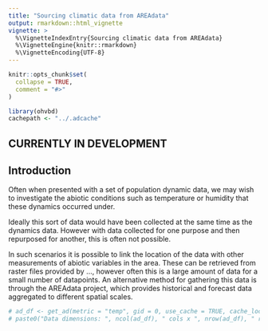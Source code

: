 ```yaml
---
title: "Sourcing climatic data from AREAdata"
output: rmarkdown::html_vignette
vignette: >
  %\VignetteIndexEntry{Sourcing climatic data from AREAdata}
  %\VignetteEngine{knitr::rmarkdown}
  %\VignetteEncoding{UTF-8}
---
```


```r
knitr::opts_chunk$set(
  collapse = TRUE,
  comment = "#>"
)
```

```r
library(ohvbd)
cachepath <- "../.adcache"
```

## CURRENTLY IN DEVELOPMENT

## Introduction

Often when presented with a set of population dynamic data, we may wish to investigate the abiotic conditions such as temperature or humidity that these dynamics occurred under.

Ideally this sort of data would have been collected at the same time as the dynamics data. However with data collected for one purpose and then repurposed for another, this is often not possible.

In such scenarios it is possible to link the location of the data with other measurements of abiotic variables in the area. These can be retrieved from raster files provided by ..., however often this is a large amount of data for a small number of datapoints. An alternative method for gathering this data is through the AREAdata project, which provides historical and forecast data aggregated to different spatial scales.

<!--Insert more stuff about this.-->

```r
# ad_df <- get_ad(metric = "temp", gid = 0, use_cache = TRUE, cache_location = cachepath)
# paste0("Data dimensions: ", ncol(ad_df), " cols x ", nrow(ad_df), " rows")
```

```r

```

